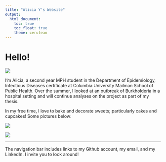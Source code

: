 ```yaml
---
title: "Alicia Y's Website"
output: 
  html_document:
    toc: true
    toc_float: true
    theme: cerulean
---
```



# Hello!

![](DSC_1240.JPG)

I'm Alicia, a second year MPH student in the Department of Epidemiology, Infectious Diseases certificate at Columbia University Mailman School of Public Health. Over the summer, I looked at an outbreak of Burkholderia in a hospital setting and will continue analyses on the project as part of my thesis. 


In my free time, I love to bake and decorate sweets; particularly cakes and cupcakes! Some pictures below: 


![](IMG_2939.JPG)


![](IMG_3921.JPG)

----

The navigation bar includes links to my Github account, my email, and my LinkedIn. I invite you to look around! 